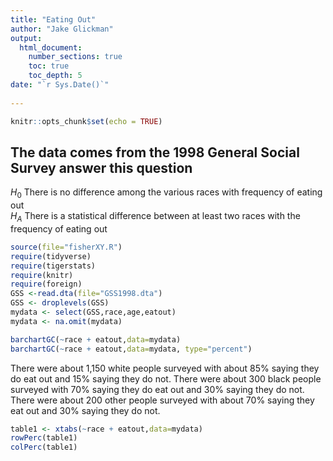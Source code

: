 ```yaml
---
title: "Eating Out"
author: "Jake Glickman"
output: 
  html_document:
    number_sections: true
    toc: true
    toc_depth: 5
date: "`r Sys.Date()`"    
    
---
```


```r
knitr::opts_chunk$set(echo = TRUE)
```

## The data comes from the 1998 General Social Survey answer this question

$H_0$ There is no difference among the various races with frequency of eating out  
$H_A$ There is a statistical difference between at least two races with the frequency of eating out  


```r
source(file="fisherXY.R")
require(tidyverse)
require(tigerstats)
require(knitr)
require(foreign)
GSS <-read.dta(file="GSS1998.dta")
GSS <- droplevels(GSS)
mydata <- select(GSS,race,age,eatout)
mydata <- na.omit(mydata)
```


```r
barchartGC(~race + eatout,data=mydata)
barchartGC(~race + eatout,data=mydata, type="percent")

```

There were about 1,150 white people surveyed with about 85% saying they do eat out and 15% saying they do not. There were about 300 black people surveyed with 70% saying they do eat out and 30% saying they do not. There were about 200 other people surveyed with about 70% saying they eat out and 30% saying they do not.


```r
table1 <- xtabs(~race + eatout,data=mydata)
rowPerc(table1)
colPerc(table1)
```


